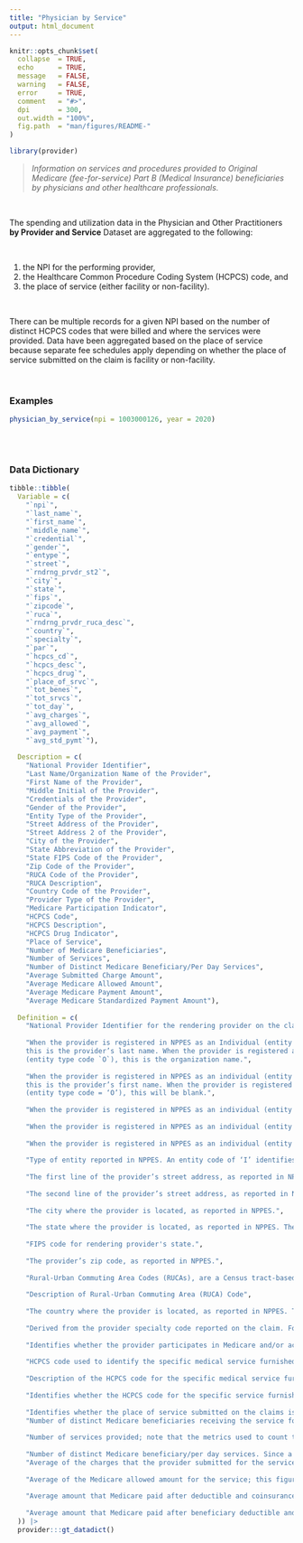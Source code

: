 ```yaml
---
title: "Physician by Service"
output: html_document
---
```


```r
knitr::opts_chunk$set(
  collapse  = TRUE,
  echo      = TRUE, 
  message   = FALSE, 
  warning   = FALSE,
  error     = TRUE,
  comment   = "#>",
  dpi       = 300, 
  out.width = "100%",
  fig.path  = "man/figures/README-"
)
```

```r
library(provider)
```

 > *Information on services and procedures provided to Original Medicare (fee-for-service) Part B (Medical Insurance) beneficiaries by physicians and other healthcare professionals.*

<br>

The spending and utilization data in the Physician and Other Practitioners **by Provider and Service** Dataset are aggregated to the following:

<br>

  1. the NPI for the performing provider,
  2. the Healthcare Common Procedure Coding System (HCPCS) code, and
  3. the place of service (either facility or non-facility).

<br>

There can be multiple records for a given NPI based on the number of distinct HCPCS codes that were billed and where the services were provided. Data have been aggregated based on the place of service because separate fee schedules apply depending on whether the place of service submitted on the claim is facility or non-facility.

<br>


### Examples

```r
physician_by_service(npi = 1003000126, year = 2020)
```



<br><br>

### Data Dictionary

```r
tibble::tibble(
  Variable = c(
    "`npi`", 
    "`last_name`", 
    "`first_name`",
    "`middle_name`", 
    "`credential`", 
    "`gender`",
    "`entype`", 
    "`street`", 
    "`rndrng_prvdr_st2`",
    "`city`", 
    "`state`", 
    "`fips`",
    "`zipcode`", 
    "`ruca`", 
    "`rndrng_prvdr_ruca_desc`",
    "`country`", 
    "`specialty`", 
    "`par`",
    "`hcpcs_cd`", 
    "`hcpcs_desc`", 
    "`hcpcs_drug`", 
    "`place_of_srvc`",
    "`tot_benes`", 
    "`tot_srvcs`", 
    "`tot_day`", 
    "`avg_charges`",
    "`avg_allowed`", 
    "`avg_payment`", 
    "`avg_std_pymt`"),
  
  Description = c(
    "National Provider Identifier", 
    "Last Name/Organization Name of the Provider",
    "First Name of the Provider", 
    "Middle Initial of the Provider",
    "Credentials of the Provider", 
    "Gender of the Provider", 
    "Entity Type of the Provider",
    "Street Address of the Provider", 
    "Street Address 2 of the Provider",
    "City of the Provider", 
    "State Abbreviation of the Provider",
    "State FIPS Code of the Provider", 
    "Zip Code of the Provider",
    "RUCA Code of the Provider", 
    "RUCA Description", 
    "Country Code of the Provider",
    "Provider Type of the Provider", 
    "Medicare Participation Indicator",
    "HCPCS Code", 
    "HCPCS Description", 
    "HCPCS Drug Indicator", 
    "Place of Service",
    "Number of Medicare Beneficiaries", 
    "Number of Services", 
    "Number of Distinct Medicare Beneficiary/Per Day Services",
    "Average Submitted Charge Amount", 
    "Average Medicare Allowed Amount",
    "Average Medicare Payment Amount", 
    "Average Medicare Standardized Payment Amount"),
  
  Definition = c(
    "National Provider Identifier for the rendering provider on the claim.",
    
    "When the provider is registered in NPPES as an Individual (entity type code `I`), 
    this is the provider’s last name. When the provider is registered as an Organization 
    (entity type code `O`), this is the organization name.",
    
    "When the provider is registered in NPPES as an individual (entity type code=’I’), 
    this is the provider’s first name. When the provider is registered as an organization 
    (entity type code = ‘O’), this will be blank.",
    
    "When the provider is registered in NPPES as an individual (entity type code=’I’), this is the provider’s middle initial. When the provider is registered as an organization (entity type code = ‘O’), this will be blank.",
    
    "When the provider is registered in NPPES as an individual (entity type code=’I’), these are the provider’s credentials. When the provider is registered as an organization (entity type code = ‘O’), this will be blank.",
    
    "When the provider is registered in NPPES as an individual (entity type code=’I’), this is the provider’s gender. When the provider is registered as an organization (entity type code = ‘O’), this will be blank.",
    
    "Type of entity reported in NPPES. An entity code of ‘I’ identifies providers registered as individuals and an entity type code of ‘O’ identifies providers registered as organizations.",
    
    "The first line of the provider’s street address, as reported in NPPES.",
    
    "The second line of the provider’s street address, as reported in NPPES.",
    
    "The city where the provider is located, as reported in NPPES.",
    
    "The state where the provider is located, as reported in NPPES. The fifty U.S. states and the District of Columbia are reported by the state postal abbreviation. The following values are used for all other areas:",
    
    "FIPS code for rendering provider's state.",
    
    "The provider’s zip code, as reported in NPPES.",
    
    "Rural-Urban Commuting Area Codes (RUCAs), are a Census tract-based classification scheme that utilizes the standard Bureau of Census Urbanized Area and Urban Cluster definitions in combination with work commuting information to characterize all of the nation's Census tracts regarding their rural and urban status and relationships. The Referring Provider ZIP code was cross walked to the United States Department of Agriculture (USDA) 2010 Rural-Urban Commuting Area Codes.",
    
    "Description of Rural-Urban Commuting Area (RUCA) Code",
    
    "The country where the provider is located, as reported in NPPES. The country code will be ‘US’ for any state or U.S. possession.",
    
    "Derived from the provider specialty code reported on the claim. For providers that reported more than one specialty code on their claims, this is the specialty code associated with the largest number of services.",
    
    "Identifies whether the provider participates in Medicare and/or accepts assignment of Medicare allowed amounts. The value will be ‘Y’ for any provider that had at least one claim identifying the provider as participating in Medicare or accepting assignment of Medicare allowed amounts within HCPCS code and place of service. A non-participating provider may elect to accept Medicare allowed amounts for some services and not accept Medicare allowed amounts for other services.",
    
    "HCPCS code used to identify the specific medical service furnished by the provider. HCPCS codes include two levels. Level I codes are the Current Procedural Terminology (CPT) codes that are maintained by the American Medical Association and Level II codes are created by CMS to identify products, supplies and services not covered by the CPT codes (such as ambulance services). CPT codes, descriptions and other data only are copyright 2016 American Medical Association. All rights reserved. CPT is a registered trademark of the American Medical Association (AMA). Please review the complete CMS AMA CPT License agreement which is presented to users when accessing the data. For additional information on HCPCS codes, visit the HCPCS general information page.",
    
    "Description of the HCPCS code for the specific medical service furnished by the provider. HCPCS descriptions associated with CPT codes are consumer friendly descriptions provided by the AMA. CPT Consumer Friendly Descriptors are lay synonyms for CPT descriptors that are intended to help healthcare consumers who are not medical professionals understand clinical procedures on bills and patient portals. CPT Consumer Friendly Descriptors should not be used for clinical coding or documentation. All other descriptions are CMS Level II descriptions provided in long form. Due to variable length restrictions, the CMS Level II descriptions have been truncated to 256 bytes. As a result, the same HCPCS description can be associated with more than one HCPCS code. For complete CMS Level II descriptions, please visit the HCPCS Release Code Sets page.",
    
    "Identifies whether the HCPCS code for the specific service furnished by the provider is a HCPCS listed on the Medicare Part B Drug Average Sales Price (ASP) File. Please visit the ASP drug pricing page for additional information.",
    
    "Identifies whether the place of service submitted on the claims is a facility (value of ‘F’) or non-facility (value of ‘O’). Non-facility is generally an office setting; however other entities are included in non-facility. The following values are entities included in facility and non-facility:",
    "Number of distinct Medicare beneficiaries receiving the service for each Rndrng_NPI, HCPCS_Cd, and Place_Of_Srvc.",
    
    "Number of services provided; note that the metrics used to count the number provided can vary from service to service.",
    
    "Number of distinct Medicare beneficiary/per day services. Since a given beneficiary may receive multiple services of the same type (e.g., single vs. multiple cardiac stents) on a single day, this metric removes double-counting from the line service count to identify whether a unique service occurred.",
    "Average of the charges that the provider submitted for the service.",
    
    "Average of the Medicare allowed amount for the service; this figure is the sum of the amount Medicare pays, the deductible and coinsurance amounts that the beneficiary is responsible for paying, and any amounts that a third party is responsible for paying.",
    
    "Average amount that Medicare paid after deductible and coinsurance amounts have been deducted for the line item service. Note: In general, Medicare FFS claims with dates-of-service or dates-of-discharge on or after April 1, 2013, incurred a 2% reduction in Medicare payment. This is in response to mandatory across-the-board reductions in Federal spending, also known as sequestration.",
    
    "Average amount that Medicare paid after beneficiary deductible and coinsurance amounts have been deducted for the line item service and after standardization of the Medicare payment has been applied. Standardization removes geographic differences in payment rates for individual services, such as those that account for local wages or input prices and makes Medicare payments across geographic areas comparable, so that differences reflect variation in factors such as physicians’ practice patterns and beneficiaries’ ability and willingness to obtain care."
  )) |> 
  provider:::gt_datadict()
```

<br><br>
